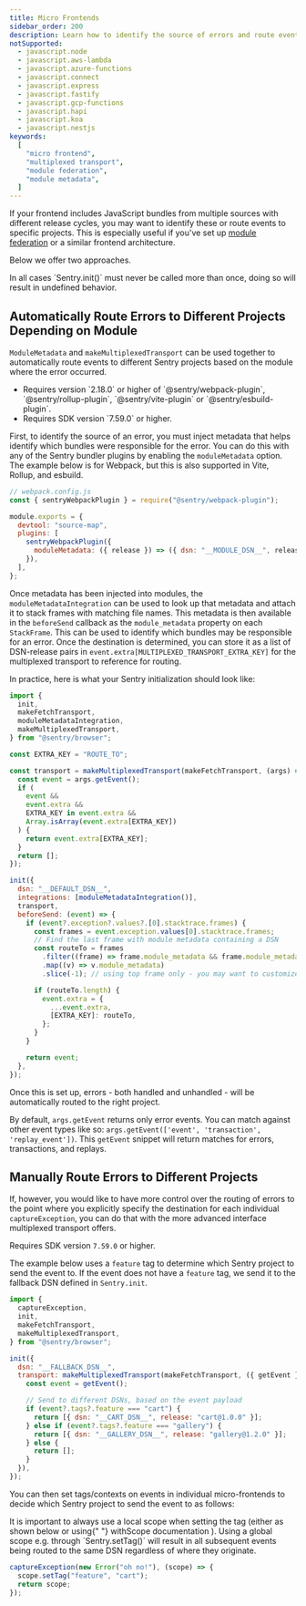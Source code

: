 ```yaml
---
title: Micro Frontends
sidebar_order: 200
description: Learn how to identify the source of errors and route events to different Sentry projects when using micro frontends or module federation.
notSupported:
  - javascript.node
  - javascript.aws-lambda
  - javascript.azure-functions
  - javascript.connect
  - javascript.express
  - javascript.fastify
  - javascript.gcp-functions
  - javascript.hapi
  - javascript.koa
  - javascript.nestjs
keywords:
  [
    "micro frontend",
    "multiplexed transport",
    "module federation",
    "module metadata",
  ]
---
```


If your frontend includes JavaScript bundles from multiple sources with
different release cycles, you may want to identify these or route events to specific projects. This is especially useful if you've set up [module federation](https://module-federation.github.io/) or a similar frontend architecture.

Below we offer two approaches.

<Note>
  In all cases `Sentry.init()` must never be called more than once, doing so
  will result in undefined behavior.
</Note>

## Automatically Route Errors to Different Projects Depending on Module

`ModuleMetadata` and `makeMultiplexedTransport` can be used together to automatically route
events to different Sentry projects based on the module where the error
occurred.

<Note>
  <ul>
    <li>
      Requires version `2.18.0` or higher of `@sentry/webpack-plugin`,
      `@sentry/rollup-plugin`, `@sentry/vite-plugin` or
      `@sentry/esbuild-plugin`.
    </li>
    <li>Requires SDK version `7.59.0` or higher.</li>
  </ul>
</Note>

First, to identify the source of an error, you must inject metadata that helps identify
which bundles were responsible for the error. You can do this with any of the
Sentry bundler plugins by enabling the `moduleMetadata` option. The example
below is for Webpack, but this is also supported in Vite, Rollup, and esbuild.

```javascript
// webpack.config.js
const { sentryWebpackPlugin } = require("@sentry/webpack-plugin");

module.exports = {
  devtool: "source-map",
  plugins: [
    sentryWebpackPlugin({
      moduleMetadata: ({ release }) => ({ dsn: "__MODULE_DSN__", release }),
    }),
  ],
};
```

Once metadata has been injected into modules, the `moduleMetadataIntegration`
can be used to look up that metadata and attach it to stack frames with
matching file names. This metadata is then available in the `beforeSend` callback
as the `module_metadata` property on each `StackFrame`. This can be used to identify
which bundles may be responsible for an error. Once the destination is determined, you can
store it as a list of DSN-release pairs in `event.extra[MULTIPLEXED_TRANSPORT_EXTRA_KEY]`
for the multiplexed transport to reference for routing.

In practice, here is what your Sentry initialization should look like:

```javascript
import {
  init,
  makeFetchTransport,
  moduleMetadataIntegration,
  makeMultiplexedTransport,
} from "@sentry/browser";

const EXTRA_KEY = "ROUTE_TO";

const transport = makeMultiplexedTransport(makeFetchTransport, (args) => {
  const event = args.getEvent();
  if (
    event &&
    event.extra &&
    EXTRA_KEY in event.extra &&
    Array.isArray(event.extra[EXTRA_KEY])
  ) {
    return event.extra[EXTRA_KEY];
  }
  return [];
});

init({
  dsn: "__DEFAULT_DSN__",
  integrations: [moduleMetadataIntegration()],
  transport,
  beforeSend: (event) => {
    if (event?.exception?.values?.[0].stacktrace.frames) {
      const frames = event.exception.values[0].stacktrace.frames;
      // Find the last frame with module metadata containing a DSN
      const routeTo = frames
        .filter((frame) => frame.module_metadata && frame.module_metadata.dsn)
        .map((v) => v.module_metadata)
        .slice(-1); // using top frame only - you may want to customize this according to your needs

      if (routeTo.length) {
        event.extra = {
          ...event.extra,
          [EXTRA_KEY]: routeTo,
        };
      }
    }

    return event;
  },
});
```

Once this is set up, errors - both handled and unhandled - will be automatically routed to the right project.

<Note>

By default, `args.getEvent` returns only error events. You can match against other event types like so: `args.getEvent(['event', 'transaction', 'replay_event'])`. This `getEvent` snippet
will return matches for errors, transactions, and replays.

</Note>

## Manually Route Errors to Different Projects

If, however, you would like to have more control over the routing of errors to the point
where you explicitly specify the destination for each individual `captureException`,
you can do that with the more advanced interface multiplexed transport offers.

<Note>Requires SDK version `7.59.0` or higher.</Note>

The example below uses a `feature` tag to determine which Sentry project to
send the event to. If the event does not have a `feature` tag, we send it to the
fallback DSN defined in `Sentry.init`.

```js
import {
  captureException,
  init,
  makeFetchTransport,
  makeMultiplexedTransport,
} from "@sentry/browser";

init({
  dsn: "__FALLBACK_DSN__",
  transport: makeMultiplexedTransport(makeFetchTransport, ({ getEvent }) => {
    const event = getEvent();

    // Send to different DSNs, based on the event payload
    if (event?.tags?.feature === "cart") {
      return [{ dsn: "__CART_DSN__", release: "cart@1.0.0" }];
    } else if (event?.tags?.feature === "gallery") {
      return [{ dsn: "__GALLERY_DSN__", release: "gallery@1.2.0" }];
    } else {
      return [];
    }
  }),
});
```

You can then set tags/contexts on events in individual micro-frontends to decide which Sentry project to send the event to as follows:

<Note>
  It is important to always use a local scope when setting the tag (either as
  shown below or using{" "}
  <PlatformLink to="/enriching-events/scopes/#local-scopes">
    withScope documentation
  </PlatformLink>
  ). Using a global scope e.g. through `Sentry.setTag()` will result in all
  subsequent events being routed to the same DSN regardless of where they
  originate.
</Note>

```typescript
captureException(new Error("oh no!"), (scope) => {
  scope.setTag("feature", "cart");
  return scope;
});
```
